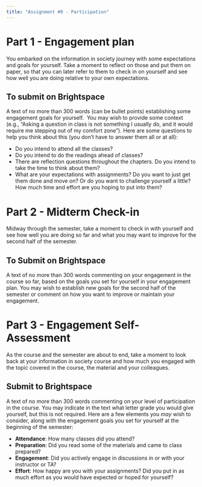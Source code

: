 ```yaml
---
title: "Assignment #0 - Participation" 
---
```


# Part 1 - Engagement plan

You embarked on the information in society journey with some expectations and goals for yourself. Take a moment to reflect on those and put them on paper, so that you can later refer to them to check in on yourself and see how well you are doing relative to your own expectations.

## To submit on Brightspace

A text of no more than 300 words (can be bullet points) establishing some engagement goals for yourself.  You may wish to provide some context (e.g., “Asking a question in class is not something I usually do, and it would require me stepping out of my comfort zone”). Here are some questions to help you think about this (you don’t have to answer them all or at all):

-   Do you intend to attend all the classes?
-   Do you intend to do the readings ahead of classes?
-   There are reflection questions throughout the chapters. Do you intend to take the time to think about them?
-   What are your expectations with assignments? Do you want to just get them done and move on? Or do you want to challenge yourself a little? How much time and effort are you hoping to put into them?

# Part 2 - Midterm Check-in

Midway through the semester, take a moment to check in with yourself and see how well you are doing so far and what you may want to improve for the second half of the semester.

## To Submit on Brightspace

A text of no more than 300 words commenting on your engagement in the course so far, based on the goals you set for yourself in your engagement plan. You may wish to establish new goals for the second half of the semester or comment on how you want to improve or maintain your engagement.

# Part 3 - Engagement Self-Assessment

As the course and the semester are about to end, take a moment to look back at your information in society course and how much you engaged with the topic covered in the course, the material and your colleagues.

## Submit to Brightspace

A text of no more than 300 words commenting on your level of participation in the course. You may indicate in the text what letter grade you would give yourself, but this is not required. Here are a few elements you *may* wish to consider, along with the engagement goals you set for yourself at the beginning of the semester:

-   **Attendance**: How many classes did you attend?
-   **Preparation**: Did you read some of the materials and came to class prepared?
-   **Engagement**: Did you actively engage in discussions in or with your instructor or TA?
-   **Effort**: How happy are you with your assignments? Did you put in as much effort as you would have expected or hoped for yourself?
